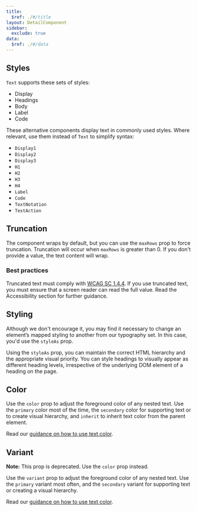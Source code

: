 ```yaml
---
title:
  $ref: ./#/title
layout: DetailComponent
sidebar:
  exclude: true
data:
  $ref: ./#/data
---
```


## Styles

`Text` supports these sets of styles:

- Display
- Headings
- Body
- Label
- Code

These alternative components display text in commonly used styles. Where relevant, use them instead of `Text` to simplify syntax:

- `Display1`
- `Display2`
- `Display3`
- `H1`
- `H2`
- `H3`
- `H4`
- `Label`
- `Code`
- `TextNotation`
- `TextAction`

<LivePreview componentName="text" exampleName="Styles" />

## Truncation

The component wraps by default, but you can use the `maxRows` prop to force truncation. Truncation will occur when `maxRows` is greater than 0. If you don't provide a value, the text content will wrap.

### Best practices

Truncated text must comply with [WCAG SC 1.4.4](https://www.w3.org/WAI/WCAG21/Understanding/resize-text.html). If you use truncated text, you must ensure that a screen reader can read the full value. Read the Accessibility section for further guidance.

<LivePreview componentName="text" exampleName="Truncation" />

## Styling

Although we don't encourage it, you may find it necessary to change an element’s mapped styling to another from our typography set. In this case, you'd use the `styleAs` prop.

Using the `styleAs` prop, you can maintain the correct HTML hierarchy and the appropriate visual priority. You can style headings to visually appear as different heading levels, irrespective of the underlying DOM element of a heading on the page.

<LivePreview componentName="text" exampleName="Styling" />

## Color

Use the `color` prop to adjust the foreground color of any nested text. Use the `primary` color most of the time, the `secondary` color for supporting text or to create visual hierarchy, and `inherit` to inherit text color from the parent element.

Read our [guidance on how to use text color](/salt/foundations/typography#color).

<LivePreview componentName="text" exampleName="Color" />

## Variant

**Note:** This prop is deprecated. Use the `color` prop instead.

Use the `variant` prop to adjust the foreground color of any nested text. Use the `primary` variant most often, and the `secondary` variant for supporting text or creating a visual hierarchy.

Read our [guidance on how to use text color](/salt/foundations/typography#color).

<LivePreview componentName="text" exampleName="Variant" />
